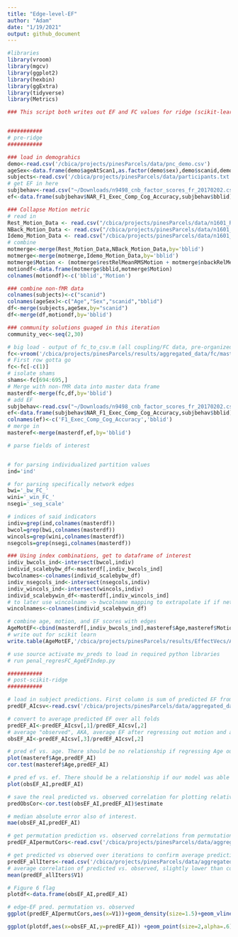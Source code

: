 ```yaml
---
title: "Edge-level-EF"
author: "Adam"
date: "1/19/2021"
output: github_document
---
```


```r
#libraries
library(vroom)
library(mgcv)
library(ggplot2)
library(hexbin)
library(ggExtra)
library(tidyverse)
library(Metrics)
```

```r
### This script both writes out EF and FC values for ridge (scikit-learn), and reads the resulting predictions back in for visualization


###########
# pre-ridge
###########
```

```r
### load in demograhics
demo<-read.csv('/cbica/projects/pinesParcels/data/pnc_demo.csv')
ageSex<-data.frame(demo$ageAtScan1,as.factor(demo$sex),demo$scanid,demo$bblid)
subjects<-read.csv('/cbica/projects/pinesParcels/data/participants.txt',header = F)
# get EF in here
subjbehav<-read.csv("~/Downloads/n9498_cnb_factor_scores_fr_20170202.csv")
ef<-data.frame(subjbehav$NAR_F1_Exec_Comp_Cog_Accuracy,subjbehav$bblid)

### Collapse Motion metric 
# read in
Rest_Motion_Data <- read.csv("/cbica/projects/pinesParcels/data/n1601_RestQAData_20170714.csv")
NBack_Motion_Data <- read.csv("/cbica/projects/pinesParcels/data/n1601_NBACKQAData_20181001.csv")
Idemo_Motion_Data <- read.csv("/cbica/projects/pinesParcels/data/n1601_idemo_FinalQA_092817.csv")
# combine
motmerge<-merge(Rest_Motion_Data,NBack_Motion_Data,by='bblid')
motmerge<-merge(motmerge,Idemo_Motion_Data,by='bblid')
motmerge$Motion <- (motmerge$restRelMeanRMSMotion + motmerge$nbackRelMeanRMSMotion + motmerge$idemoRelMeanRMSMotion)/3;
motiondf<-data.frame(motmerge$bblid,motmerge$Motion)
colnames(motiondf)<-c('bblid','Motion')

### combine non-fMR data
colnames(subjects)<-c("scanid")
colnames(ageSex)<-c("Age","Sex","scanid","bblid")
df<-merge(subjects,ageSex,by="scanid")
df<-merge(df,motiondf,by='bblid')

### community solutions guaged in this iteration
community_vec<-seq(2,30)

# big load - output of fc_to_csv.m (all coupling/FC data, pre-organized)
fc<-vroom('/cbica/projects/pinesParcels/results/aggregated_data/fc/master_fcfeats_rounded.csv')
# First row gotta go
fc<-fc[-c(1)]
# isolate shams
shams<-fc[694:695,]
# Merge with non-fMR data into master data frame
masterdf<-merge(fc,df,by='bblid')
# add EF
subjbehav<-read.csv("~/Downloads/n9498_cnb_factor_scores_fr_20170202.csv")
ef<-data.frame(subjbehav$NAR_F1_Exec_Comp_Cog_Accuracy,subjbehav$bblid)
colnames(ef)<-c('F1_Exec_Comp_Cog_Accuracy','bblid')
# merge in
masteref<-merge(masterdf,ef,by='bblid')

```

```r
# parse fields of interest 


# for parsing individualized partition values
ind='ind'

# for parsing specifically network edges
bwi='_bw_FC_'
wini='_win_FC_'
nsegi='_seg_scale'

# indices of said indicators
indiv=grep(ind,colnames(masterdf))
bwcol=grep(bwi,colnames(masterdf))
wincols=grep(wini,colnames(masterdf))
nsegcols=grep(nsegi,colnames(masterdf))

### Using index combinations, get to dataframe of interest
indiv_bwcols_ind<-intersect(bwcol,indiv)
individ_scalebybw_df<-masterdf[,indiv_bwcols_ind]
bwcolnames<-colnames(individ_scalebybw_df)
indiv_nsegcols_ind<-intersect(nsegcols,indiv)
indiv_wincols_ind<-intersect(wincols,indiv)
individ_scalebywin_df<-masterdf[,indiv_wincols_ind]
# to later use wincolname -> bwcolname mapping to extrapolate if if network is unimodal or transmodal along bwcol indices
wincolnames<-colnames(individ_scalebywin_df)
```

```r
# combine age, motion, and EF scores with edges
AgeMotEF<-cbind(masterdf[,indiv_bwcols_ind],masteref$Age,masteref$Motion,masteref$F1_Exec_Comp_Cog_Accuracy)
# write out for scikit learn
write.table(AgeMotEF,'/cbica/projects/pinesParcels/results/EffectVecs/AgeMotEF',sep=',', col.names = F,quote = F,row.names=F)

# use source activate mv_preds to load in required python libraries
# run penal_regresFC_AgeEFIndep.py
```

```r
###########
# post-scikit-ridge
###########
```

```r
# load in subject predictions. First column is sum of predicted EF from every instance in which this subject was randomly allocated to the testing 1/3rd. Second column is the number of times the subject was allocated to the testing 1.3rd.
predEF_AIcsv<-read.csv('/cbica/projects/pinesParcels/data/aggregated_data/SubjPreds_AI.csv',header=F)

# convert to average predicted EF over all folds
predEF_AI<-predEF_AIcsv[,1]/predEF_AIcsv[,2]
# average "observed", AKA, average EF after regressing out motion and age over folds
obsEF_AI<-predEF_AIcsv[,3]/predEF_AIcsv[,2]

# pred ef vs. age. There should be no relationship if regressing Age out of EF scores worked.
plot(masteref$Age,predEF_AI)
cor.test(masteref$Age,predEF_AI)

# pred ef vs. ef. There should be a relationship if our model was able to predict EF in unseen subjects.
plot(obsEF_AI,predEF_AI)

# save the real predicted vs. observed correlation for plotting relative to null distribution
predObsCor<-cor.test(obsEF_AI,predEF_AI)$estimate

# median absolute error also of interest.
mae(obsEF_AI,predEF_AI)

# get permutation prediction vs. observed correlations from permutation writeout
predEF_AIpermutCors<-read.csv('/cbica/projects/pinesParcels/data/aggregated_data/PermutPreds_AI.csv',header=F)

# get predicted vs observed over iterations to confirm average prediction (correlation)
predEF_allIters<-read.csv('/cbica/projects/pinesParcels/data/aggregated_data/Predicted_Obs_Cors.csv',header=F)
# average correlation of predicted vs. observed, slightly lower than correlation of average predicted vs. average observed
mean(predEF_allIters$V1)

# Figure 6 flag
plotdf<-data.frame(obsEF_AI,predEF_AI)
```

```r
# edge-EF pred. permutation vs. observed
ggplot(predEF_AIpermutCors,aes(x=V1))+geom_density(size=1.5)+geom_vline(xintercept = predObsCor,size=2,color='#BC3754')+theme_classic(base_size=18)+ylab('')+xlab('')+guides(y="none")+scale_x_continuous(breaks=c(-.3,0,.3,.6),limits=c(-.35,.6))

```


```r
ggplot(plotdf,aes(x=obsEF_AI,y=predEF_AI)) +geom_point(size=2,alpha=.6)+geom_smooth(method='lm',color='black',size=2)+theme_classic(base_size=25) + xlab("Observed") + ylab("Predicted")+ggtitle('Executive Function')
```
